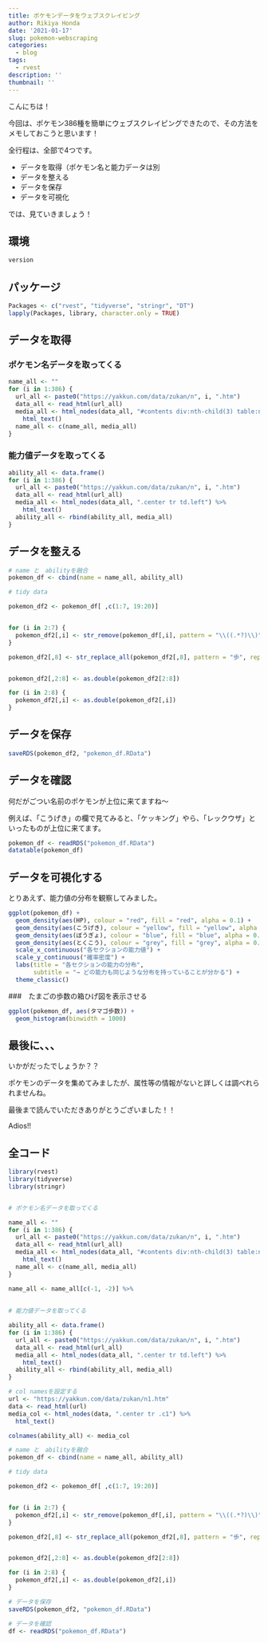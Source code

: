 ```yaml
---
title: ポケモンデータをウェブスクレイピング
author: Rikiya Honda
date: '2021-01-17'
slug: pokemon-webscraping
categories:
  - blog
tags:
  - rvest
description: ''
thumbnail: ''
---
```


こんにちは！

今回は、ポケモン386種を簡単にウェブスクレイピングできたので、その方法をメモしておこうと思います！

全行程は、全部で4つです。

* データを取得（ポケモン名と能力データは別
* データを整える
* データを保存
* データを可視化

では、見ていきましょう！

## 環境

```r
version
```

## パッケージ

```r
Packages <- c("rvest", "tidyverse", "stringr", "DT")
lapply(Packages, library, character.only = TRUE)
```

## データを取得

### ポケモン名データを取ってくる

```r
name_all <- ""
for (i in 1:386) {
  url_all <- paste0("https://yakkun.com/data/zukan/n", i, ".htm")
  data_all <- read_html(url_all)
  media_all <- html_nodes(data_all, "#contents div:nth-child(3) table:nth-child(1) tr:nth-child(1) th") %>% 
    html_text()
  name_all <- c(name_all, media_all)
}
```


### 能力値データを取ってくる

```r
ability_all <- data.frame()
for (i in 1:386) {
  url_all <- paste0("https://yakkun.com/data/zukan/n", i, ".htm")
  data_all <- read_html(url_all)
  media_all <- html_nodes(data_all, ".center tr td.left") %>% 
    html_text() 
  ability_all <- rbind(ability_all, media_all)
}
```

## データを整える

```r
# name と　abilityを融合
pokemon_df <- cbind(name = name_all, ability_all)

# tidy data

pokemon_df2 <- pokemon_df[ ,c(1:7, 19:20)] 


for (i in 2:7) {
  pokemon_df2[,i] <- str_remove(pokemon_df[,i], pattern = "\\((.*?)\\)") %>% str_squish()
}

pokemon_df2[,8] <- str_replace_all(pokemon_df2[,8], pattern = "歩", replacement = "")


pokemon_df2[,2:8] <- as.double(pokemon_df2[2:8])

for (i in 2:8) {
  pokemon_df2[,i] <- as.double(pokemon_df2[,i])
}
```


## データを保存

```r
saveRDS(pokemon_df2, "pokemon_df.RData")
```

## データを確認

何だがごつい名前のポケモンが上位に来てますね～

例えば、「こうげき」の欄で見てみると、「ケッキング」やら、「レックウザ」といったものが上位に来てます。

```r
pokemon_df <- readRDS("pokemon_df.RData")
datatable(pokemon_df)
```

## データを可視化する

とりあえず、能力値の分布を観察してみました。

```r
ggplot(pokemon_df) +
  geom_density(aes(HP), colour = "red", fill = "red", alpha = 0.1) +
  geom_density(aes(こうげき), colour = "yellow", fill = "yellow", alpha = 0.1) +
  geom_density(aes(ぼうぎょ), colour = "blue", fill = "blue", alpha = 0.1) +
  geom_density(aes(とくこう), colour = "grey", fill = "grey", alpha = 0.1) +
  scale_x_continuous("各セクションの能力値") +
  scale_y_continuous("確率密度") +
  labs(title = "各セクションの能力の分布", 
       subtitle = "→ どの能力も同じような分布を持っていることが分かる") +
  theme_classic() 
```

###　たまごの歩数の箱ひげ図を表示させる

```r
ggplot(pokemon_df, aes(タマゴ歩数)) +
  geom_histogram(binwidth = 1000)
```

## 最後に、、、
いかがだったでしょうか？？

ポケモンのデータを集めてみましたが、属性等の情報がないと詳しくは調べれられませんね。

最後まで読んでいただきありがとうございました！！

Adios!!


## 全コード

```r
library(rvest)
library(tidyverse)
library(stringr)


# ポケモン名データを取ってくる

name_all <- ""
for (i in 1:386) {
  url_all <- paste0("https://yakkun.com/data/zukan/n", i, ".htm")
  data_all <- read_html(url_all)
  media_all <- html_nodes(data_all, "#contents div:nth-child(3) table:nth-child(1) tr:nth-child(1) th") %>% 
    html_text()
  name_all <- c(name_all, media_all)
}

name_all <- name_all[c(-1, -2)] %>%
  
  
# 能力値データを取ってくる

ability_all <- data.frame()
for (i in 1:386) {
  url_all <- paste0("https://yakkun.com/data/zukan/n", i, ".htm")
  data_all <- read_html(url_all)
  media_all <- html_nodes(data_all, ".center tr td.left") %>% 
    html_text() 
  ability_all <- rbind(ability_all, media_all)
}

# col namesを設定する
url <- "https://yakkun.com/data/zukan/n1.htm"
data <- read_html(url)
media_col <- html_nodes(data, ".center tr .c1") %>% 
  html_text()

colnames(ability_all) <- media_col

# name と　abilityを融合
pokemon_df <- cbind(name = name_all, ability_all)

# tidy data

pokemon_df2 <- pokemon_df[ ,c(1:7, 19:20)] 


for (i in 2:7) {
  pokemon_df2[,i] <- str_remove(pokemon_df[,i], pattern = "\\((.*?)\\)") %>% str_squish()
}

pokemon_df2[,8] <- str_replace_all(pokemon_df2[,8], pattern = "歩", replacement = "")


pokemon_df2[,2:8] <- as.double(pokemon_df2[2:8])

for (i in 2:8) {
  pokemon_df2[,i] <- as.double(pokemon_df2[,i])
}

# データを保存
saveRDS(pokemon_df2, "pokemon_df.RData")

# データを確認
df <- readRDS("pokemon_df.RData")

```

